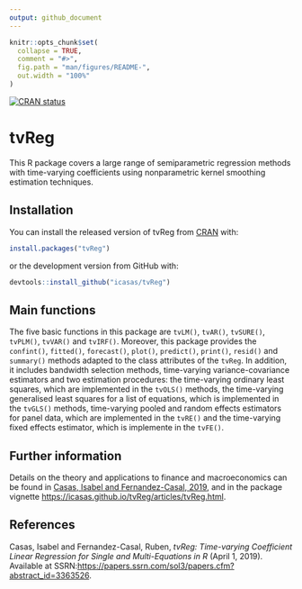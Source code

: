 ```yaml
---
output: github_document
---
```


<!-- README.md is generated from README.Rmd. Please edit that file -->

```r
knitr::opts_chunk$set(
  collapse = TRUE,
  comment = "#>",
  fig.path = "man/figures/README-",
  out.width = "100%"
)
```

[![CRAN status](https://www.r-pkg.org/badges/version/tvReg)](https://cran.r-project.org/package=tvReg)

# tvReg

This R package covers a large range of semiparametric regression methods with time-varying coefficients using nonparametric kernel smoothing estimation techniques.


## Installation

You can install the released version of tvReg from [CRAN](https://CRAN.R-project.org) with:

``` r
install.packages("tvReg")
```

or the development version from GitHub with:
```r
devtools::install_github("icasas/tvReg")
```

## Main functions

The five basic functions in this package are `tvLM()`, `tvAR()`, `tvSURE()`, `tvPLM()`, `tvVAR()` and `tvIRF()`. Moreover, this package provides the `confint()`, `fitted()`, `forecast()`, `plot()`, `predict()`, `print()`, `resid()` and `summary()` methods adapted to the class attributes of the `tvReg`. In addition, it includes bandwidth selection methods, time-varying variance-covariance estimators and two estimation procedures: the time-varying ordinary least squares, which are implemented in the `tvOLS()` methods, the time-varying generalised least squares for a list of equations, which is implemented in the `tvGLS()` methods, time-varying pooled and random effects estimators for panel data, which are implemented in the `tvRE()` and the time-varying fixed effects estimator, which is implemente in the `tvFE()`.

## Further information

Details on the theory and applications to finance and macroeconomics can be found in [Casas, Isabel and Fernandez-Casal, 2019](https://papers.ssrn.com/sol3/papers.cfm?abstract_id=3363526),
and in the package vignette <https://icasas.github.io/tvReg/articles/tvReg.html>.


## References

Casas, Isabel and Fernandez-Casal, Ruben, *tvReg: Time-varying Coefficient Linear Regression for Single and Multi-Equations in R* (April 1, 2019). Available at SSRN:<https://papers.ssrn.com/sol3/papers.cfm?abstract_id=3363526>.

<!-- 
pkgdown::build_home()
-->

